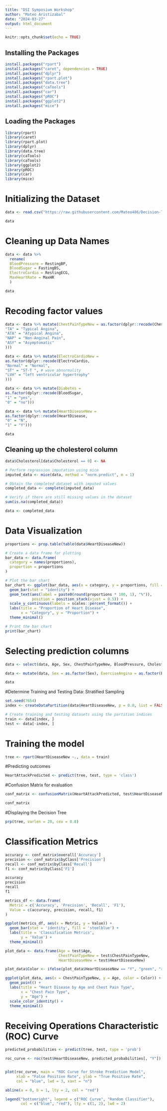 ---
title: "DSI Symposium Workshop"
author: "Mateo Aristizabal"
date: "2024-03-27"
output: html_document
---

```{r setup, include=FALSE}
knitr::opts_chunk$set(echo = TRUE)
```

## Installing the Packages

```{r installation, include=FALSE}
install.packages("rpart")
install.packages("caret", dependencies = TRUE)
install.packages("dplyr")
install.packages("rpart.plot")
install.packages("data.tree")
install.packages("caTools")
install.packages("car")
install.packages("pROC")
install.packages("ggplot2")
install.packages("mice")
```

## Loading the Packages

```{r packages, include=FALSE}
library(rpart)
library(caret)
library(rpart.plot)
library(dplyr)
library(data.tree)
library(caTools)
library(caTools)
library(ggplot2)
library(pROC)
library(car)
library(mice)
```

# Initializing the Dataset
```{r initialize}
data <- read.csv("https://raw.githubusercontent.com/Mateo486/Decision-Trees-Workshop/main/heart[2].csv")

data
```
# Cleaning up Data Names
```{r data cleanup}
data <- data %>%
  rename(
  BloodPressure = RestingBP,
  BloodSugar = FastingBS,
  ElectroCardio = RestingECG,
  MaxHeartRate = MaxHR
  )

data
```


# Recoding factor values
```{r recoding}

data <- data %>% mutate(ChestPainTypeNew = as.factor(dplyr::recode(ChestPainType,
"TA" = "Typical Angina",
"ATA" = "Atypical Angina",
"NAP" = "Non-Anginal Pain",
"ASY" = "Asymptomatic"
)))

data <- data %>% mutate(ElectroCardioNew =
as.factor(dplyr::recode(ElectroCardio,
"Normal" = "Normal",
"ST" = "ST-T ", # wave abnormality
"LVH" = "left ventricular hypertrophy"
)))

data <- data %>% mutate(Diabetes =
as.factor(dplyr::recode(BloodSugar,
"1" = "yes",
"0" = "no")))

data <- data %>% mutate(HeartDiseaseNew =
as.factor(dplyr::recode(HeartDisease,
"0" = "N",
"1" = "Y")))

data
```
## Cleaning up the cholesterol column
```{r cholesterol fix}

data$Cholesterol[data$Cholesterol == 0] <- NA

# Perform regression imputation using mice
imputed_data <- mice(data, method = "norm.predict", m = 1)

# Obtain the completed dataset with imputed values
completed_data <- complete(imputed_data)

# Verify if there are still missing values in the dataset
sum(is.na(completed_data))

data <- completed_data
```

# Data Visualization
```{r visualization}
proportions <- prop.table(table(data$HeartDiseaseNew))

# Create a data frame for plotting
bar_data <- data.frame(
  category = names(proportions),
  proportion = proportions
)

# Plot the bar chart
bar_chart <- ggplot(bar_data, aes(x = category, y = proportions, fill = category)) +
  geom_bar(stat = "identity") +
  geom_text(aes(label = paste0(round(proportions * 100, 1), "%")),
            position = position_stack(vjust = 0.5)) +
  scale_y_continuous(labels = scales::percent_format()) +
  labs(title = "Proportion of Heart Disease",
       x = "Category", y = "Proportion") +
  theme_minimal()

# Print the bar chart
print(bar_chart)

```

# Selecting prediction columns
```{r prediction}
data <- select(data, Age, Sex, ChestPainTypeNew, BloodPressure, Cholesterol, ElectroCardioNew, Diabetes, MaxHeartRate, ExerciseAngina, HeartDiseaseNew)

data <- mutate(data, Sex = as.factor(Sex), ExerciseAngina = as.factor(ExerciseAngina))

data
```

#Determine Training and Testing Data: Stratified Sampling
```{r train-test-split}

set.seed(7654)
index <- createDataPartition(data$HeartDiseaseNew, p = 0.8, list = FALSE, times = 1)

# Create training and testing datasets using the partition indices
train <- data[index, ]
test <- data[-index, ]
```

# Training the model
```{r train}
tree <- rpart(HeartDiseaseNew ~., data = train)
```

#Predicting outcomes
```{r predict}
HeartAttackPredicted <- predict(tree, test, type = 'class')
```

#Confusion Matrix for evaluation
```{r conf matrix}
conf_matrix <- confusionMatrix(HeartAttackPredicted, test$HeartDiseaseNew)

conf_matrix
```

#Displaying the Decision Tree
```{r decision tree}
prp(tree, varlen = 20, cex = 0.8)
```

# Classification Metrics
```{r classification}
accuracy <- conf_matrix$overall['Accuracy']
precision <- conf_matrix$byClass['Precision']
recall <- conf_matrix$byClass['Recall']
f1 <- conf_matrix$byClass['F1']

accuracy
precision
recall
f1

metrics_df <- data.frame(
  Metric = c('Accuracy', 'Precision', 'Recall', 'F1'),
  Value = c(accuracy, precision, recall, f1)
)

ggplot(metrics_df, aes(x = Metric, y = Value)) +
  geom_bar(stat = 'identity', fill = 'steelblue') +
  labs(title = 'Classification Metrics',
       y = 'Value') +
  theme_minimal()

plot_data <- data.frame(Age = test$Age,
                        ChestPainTypeNew = test$ChestPainTypeNew,
                        HeartDiseaseNew = test$HeartDiseaseNew)

plot_data$Color <- ifelse(plot_data$HeartDiseaseNew == "Y", "green", "red")

ggplot(plot_data, aes(x = ChestPainTypeNew, y = Age, color = Color)) +
  geom_point() +
  labs(title = "Heart Disease by Age and Chest Pain Type",
       x = "Chest Pain Type",
       y = "Age") +
  scale_color_identity() +
  theme_minimal()

```

# Receiving Operations Characteristic (ROC) Curve
```{r ROC}


predicted_probabilities <- predict(tree, test, type = 'prob')

roc_curve <- roc(test$HeartDiseaseNew, predicted_probabilities[, "Y"])


plot(roc_curve, main = "ROC Curve for Stroke Prediction Model",
     xlab = "False Positive Rate", ylab = "True Positive Rate",
     col = "blue", lwd = 3, xaxt = "n")

abline(a = 0, b = 1, lty = 2, col = "red")

legend("bottomright", legend = c("ROC Curve", "Random Classifier"),
       col = c("blue", "red"), lty = c(1, 2), lwd = 2)


```

